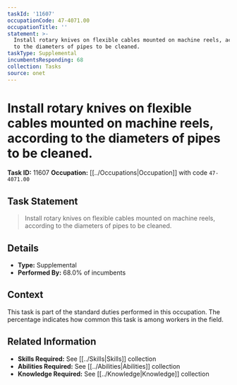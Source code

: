 ```yaml
---
taskId: '11607'
occupationCode: 47-4071.00
occupationTitle: ''
statement: >-
  Install rotary knives on flexible cables mounted on machine reels, according
  to the diameters of pipes to be cleaned.
taskType: Supplemental
incumbentsResponding: 68
collection: Tasks
source: onet
---
```

# Install rotary knives on flexible cables mounted on machine reels, according to the diameters of pipes to be cleaned.

**Task ID:** 11607
**Occupation:** [[../Occupations|Occupation]] with code `47-4071.00`

## Task Statement

> Install rotary knives on flexible cables mounted on machine reels, according to the diameters of pipes to be cleaned.

## Details

- **Type:** Supplemental
- **Performed By:** 68.0% of incumbents

## Context

This task is part of the standard duties performed in this occupation. The percentage indicates how common this task is among workers in the field.

## Related Information

- **Skills Required:** See [[../Skills|Skills]] collection
- **Abilities Required:** See [[../Abilities|Abilities]] collection
- **Knowledge Required:** See [[../Knowledge|Knowledge]] collection
